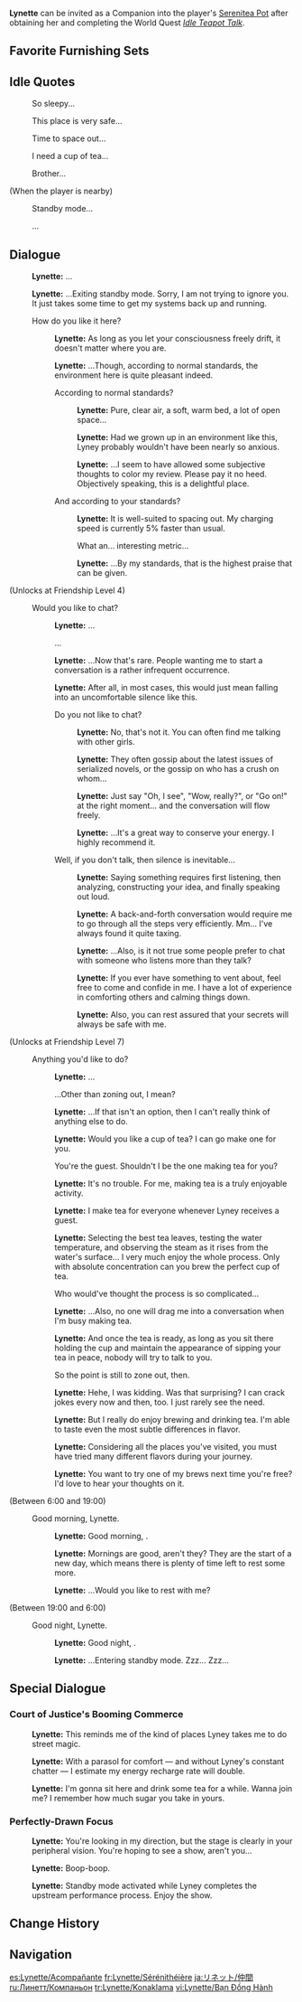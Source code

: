 {{CharacterTabs}}
{{Furnishing Infobox
|title          = Lynette
|id             = 368169
|image          = Character Lynette Thumb.png
|category       = Companion
|subcategory    = Companion
|quality        = 4
|adeptal_energy = 300
|load           = 1200
|description    = Character In-Residence
}}
'''Lynette''' can be invited as a Companion into the player's [[Serenitea Pot]] after obtaining her and completing the World Quest ''[[Idle Teapot Talk]]''.

==Favorite Furnishing Sets==
{{HousingCompanion|favorite}}
{{Companion Favors Table}}

==Idle Quotes==
{{Dialogue Start}}
:{{DIcon|Idle}} So sleepy...
:{{DIcon|Idle}} This place is very safe...
:{{DIcon|Idle}} Time to space out...
:{{DIcon|Idle}} I need a cup of tea...
:{{DIcon|Idle}} Brother...

;(When the player is nearby)
:{{DIcon|Idle}} Standby mode...
:{{DIcon|Idle}} ...
{{Dialogue End}}

==Dialogue==
{{Dialogue Start}}
:{{A|vo lynette mimitomo hello 01.ogg}} '''Lynette:''' ...
:{{A|vo lynette mimitomo hello 02.ogg}} '''Lynette:''' ...Exiting standby mode. Sorry, I am not trying to ignore you. It just takes some time to get my systems back up and running.

:{{DIcon}} How do you like it here?
::{{A|vo lynette mimitomo friendship1 01.ogg}} '''Lynette:''' As long as you let your consciousness freely drift, it doesn't matter where you are.
::{{A|vo lynette mimitomo friendship1 02.ogg}} '''Lynette:''' ...Though, according to normal standards, the environment here is quite pleasant indeed.
::{{DIcon}} According to normal standards?
:::{{A|vo lynette mimitomo friendship1 03a 1.ogg}} '''Lynette:''' Pure, clear air, a soft, warm bed, a lot of open space...
:::{{A|vo lynette mimitomo friendship1 03a 2.ogg}} '''Lynette:''' Had we grown up in an environment like this, Lyney probably wouldn't have been nearly so anxious.
:::{{A|vo lynette mimitomo friendship1 03a 3.ogg}} '''Lynette:''' ...I seem to have allowed some subjective thoughts to color my review. Please pay it no heed. Objectively speaking, this is a delightful place.
::{{DIcon}} And according to your standards?
:::{{A|vo lynette mimitomo friendship1 03b 1.ogg}} '''Lynette:''' It is well-suited to spacing out. My charging speed is currently 5% faster than usual.
:::{{DIcon}} What an... interesting metric...
:::{{A|vo lynette mimitomo friendship1 03b 2.ogg}} '''Lynette:''' ...By my standards, that is the highest praise that can be given.

;(Unlocks at Friendship Level 4)
:{{DIcon}} Would you like to chat?
::{{A|vo lynette mimitomo friendship2 01.ogg}} '''Lynette:''' ...
::{{DIcon}} ...
::{{A|vo lynette mimitomo friendship2 02.ogg}} '''Lynette:''' ...Now that's rare. People wanting me to start a conversation is a rather infrequent occurrence.
::{{A|vo lynette mimitomo friendship2 03.ogg}} '''Lynette:''' After all, in most cases, this would just mean falling into an uncomfortable silence like this.
::{{DIcon}} Do you not like to chat?
:::{{A|vo lynette mimitomo friendship2 04a 1.ogg}} '''Lynette:''' No, that's not it. You can often find me talking with other girls.
:::{{A|vo lynette mimitomo friendship2 04a 2.ogg}} '''Lynette:''' They often gossip about the latest issues of serialized novels, or the gossip on who has a crush on whom...
:::{{A|vo lynette mimitomo friendship2 04a 3.ogg}} '''Lynette:''' Just say "Oh, I see", "Wow, really?", or "Go on!" at the right moment... and the conversation will flow freely.
:::{{A|vo lynette mimitomo friendship2 04a 4.ogg}} '''Lynette:''' ...It's a great way to conserve your energy. I highly recommend it.
::{{DIcon}} Well, if you don't talk, then silence is inevitable...
:::{{A|vo lynette mimitomo friendship2 04b 1.ogg}} '''Lynette:''' Saying something requires first listening, then analyzing, constructing your idea, and finally speaking out loud.
:::{{A|vo lynette mimitomo friendship2 04b 2.ogg}} '''Lynette:''' A back-and-forth conversation would require me to go through all the steps very efficiently. Mm... I've always found it quite taxing.
:::{{A|vo lynette mimitomo friendship2 04b 3.ogg}} '''Lynette:''' ...Also, is it not true some people prefer to chat with someone who listens more than they talk?
:::{{A|vo lynette mimitomo friendship2 04b 4.ogg}} '''Lynette:''' If you ever have something to vent about, feel free to come and confide in me. I have a lot of experience in comforting others and calming things down.
:::{{A|vo lynette mimitomo friendship2 04b 5.ogg}} '''Lynette:''' Also, you can rest assured that your secrets will always be safe with me.

;(Unlocks at Friendship Level 7)
:{{DIcon}} Anything you'd like to do?
::{{A|vo lynette mimitomo friendship3 01.ogg}} '''Lynette:''' ...
::{{DIcon}} ...Other than zoning out, I mean?
::{{A|vo lynette mimitomo friendship3 02.ogg}} '''Lynette:''' ...If that isn't an option, then I can't really think of anything else to do.
::{{A|vo lynette mimitomo friendship3 03.ogg}} '''Lynette:''' Would you like a cup of tea? I can go make one for you.
::{{DIcon}} You're the guest. Shouldn't I be the one making tea for you?
::{{A|vo lynette mimitomo friendship3 04.ogg}} '''Lynette:''' It's no trouble. For me, making tea is a truly enjoyable activity.
::{{A|vo lynette mimitomo friendship3 05.ogg}} '''Lynette:''' I make tea for everyone whenever Lyney receives a guest.
::{{A|vo lynette mimitomo friendship3 06.ogg}} '''Lynette:''' Selecting the best tea leaves, testing the water temperature, and observing the steam as it rises from the water's surface... I very much enjoy the whole process. Only with absolute concentration can you brew the perfect cup of tea.
::{{DIcon}} Who would've thought the process is so complicated...
::{{A|vo lynette mimitomo friendship3 07.ogg}} '''Lynette:''' ...Also, no one will drag me into a conversation when I'm busy making tea.
::{{A|vo lynette mimitomo friendship3 08.ogg}} '''Lynette:''' And once the tea is ready, as long as you sit there holding the cup and maintain the appearance of sipping your tea in peace, nobody will try to talk to you.
::{{DIcon}} So the point is still to zone out, then.
::{{A|vo lynette mimitomo friendship3 09.ogg}} '''Lynette:''' Hehe, I was kidding. Was that surprising? I can crack jokes every now and then, too. I just rarely see the need.
::{{A|vo lynette mimitomo friendship3 10.ogg}} '''Lynette:''' But I really do enjoy brewing and drinking tea. I'm able to taste even the most subtle differences in flavor.
::{{A|vo lynette mimitomo friendship3 11.ogg}} '''Lynette:''' Considering all the places you've visited, you must have tried many different flavors during your journey.
::{{A|vo lynette mimitomo friendship3 12.ogg}} '''Lynette:''' You want to try one of my brews next time you're free? I'd love to hear your thoughts on it.

;<nowiki>(Between 6:00 and 19:00)</nowiki>
:{{DIcon}} Good morning, Lynette.
::{{A|vo lynette mimitomo morning 01.ogg}} '''Lynette:''' Good morning, {{Traveler}}.
::{{A|vo lynette mimitomo morning 02.ogg}} '''Lynette:''' Mornings are good, aren't they? They are the start of a new day, which means there is plenty of time left to rest some more.
::{{A|vo lynette mimitomo morning 03.ogg}} '''Lynette:''' ...Would you like to rest with me?

;<nowiki>(Between 19:00 and 6:00)</nowiki>
:{{DIcon}} Good night, Lynette.
::{{A|vo lynette mimitomo night 01.ogg}} '''Lynette:''' Good night, {{Traveler}}.
::{{A|vo lynette mimitomo night 02.ogg}} '''Lynette:''' ...Entering standby mode. Zzz... Zzz...
{{Dialogue End}}

==Special Dialogue==
{{HousingCompanion|special}}

===Court of Justice's Booming Commerce===
{{Dialogue Start}}
:{{A|vo mimitomo fd lynette businessdistrict 01.ogg}} '''Lynette:''' This reminds me of the kind of places Lyney takes me to do street magic.
:{{A|vo mimitomo fd lynette businessdistrict 02.ogg}} '''Lynette:''' With a parasol for comfort &mdash; and without Lyney's constant chatter &mdash; I estimate my energy recharge rate will double.
:{{A|vo mimitomo fd lynette businessdistrict 03.ogg}} '''Lynette:''' I'm gonna sit here and drink some tea for a while. Wanna join me? I remember how much sugar you take in yours.
{{Dialogue End}}

===Perfectly-Drawn Focus===
{{Dialogue Start}}
:{{A|vo mimitomo fd lynette stagestyle 01.ogg}} '''Lynette:''' You're looking in my direction, but the stage is clearly in your peripheral vision. You're hoping to see a show, aren't you...
:{{A|vo mimitomo fd lynette stagestyle 02.ogg}} '''Lynette:''' Boop-boop.
:{{A|vo mimitomo fd lynette stagestyle 03.ogg}} '''Lynette:''' Standby mode activated while Lyney completes the upstream performance process. Enjoy the show.
{{Dialogue End}}

==Change History==
{{Change History|4.0}}

==Navigation==
{{Furnishing Navbox/Living|Companion}}

[[es:Lynette/Acompañante]]
[[fr:Lynette/Sérénithéière]]
[[ja:リネット/仲間]]
[[ru:Линетт/Компаньон]]
[[tr:Lynette/Konaklama]]
[[vi:Lynette/Bạn Đồng Hành]]